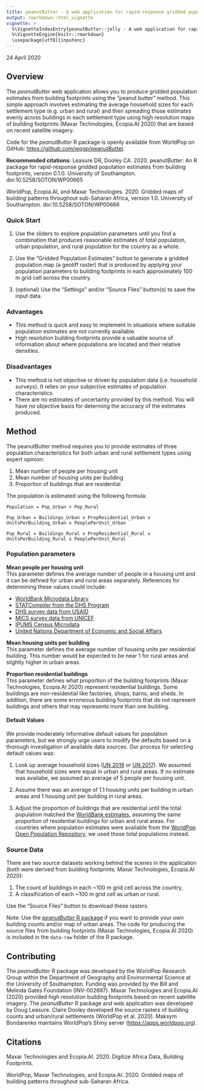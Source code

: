 ```yaml
---
title: peanutButter - A web application for rapid-response gridded population estimates
output: rmarkdown::html_vignette
vignette: >
  %\VignetteIndexEntry{peanutButter::jelly - A web application for rapid-response gridded population estimates}
  %\VignetteEngine{knitr::rmarkdown}
  \usepackage[utf8]{inputenc}
---
```


24 April 2020

## Overview

The *peanutButter* web application allows you to produce gridded population estimates from building footprints using the "peanut butter" method. This simple approach involves estimating the average household sizes for each settlement type (e.g. urban and rural) and then spreading those estimates evenly across buildings in each settlement type using high resolution maps of building footprints (Maxar Technologies, Ecopia.AI 2020) that are based on recent satellite imagery.

Code for the *peanutButter* R package is openly available from WorldPop on GitHub: <a href="https://github.com/wpgp/peanutButter" target="_blank">https://github.com/wpgp/peanutButter</a>.

**Recommended citations:**
Leasure DR, Dooley CA. 2020. peanutButter: An R package for rapid-response gridded population estimates from building footprints, version 0.1.0. University of Southampton. doi:10.5258/SOTON/WP00665

WorldPop, Ecopia.AI, and Maxar Technologies. 2020. Gridded maps of building patterns throughout sub-Saharan Africa, version 1.0. University of Southampton. doi:10.5258/SOTON/WP00666 

### Quick Start
1. Use the sliders to explore population parameters until you find a combination that produces reasonable estimates of total population, urban population, and rural population for the country as a whole. 

2. Use the "Gridded Population Estimates" button to generate a gridded population map (a geotiff raster) that is produced by applying your population parameters to building footprints in each approximately 100 m grid cell across the country.  

3. (optional) Use the "Settings" and/or "Source Files" button(s) to save the input data.

### Advantages  
- This method is quick and easy to implement in situations where suitable population estimates are not currently available.  
- High resolution building footprints provide a valuable source of information about where populations are located and their relative densities.

### Disadvantages
- This method is not objective or driven by population data (i.e. household surveys). It relies on your subjective estimates of population characteristics.  
- There are no estimates of uncertainty provided by this method. You will have no objective basis for determing the accuracy of the estimates produced.  

## Method

The peanutButter method requires you to provide estimates of three population characteristics for both urban and rural settlement types using expert opinion:  

1. Mean number of people per housing unit  
2. Mean number of housing units per building  
3. Proportion of buildings that are residential  

The population is estimated using the following formula:  

`Population = Pop_Urban + Pop_Rural`  

`Pop_Urban = Buildings_Urban x PropResidential_Urban x UnitsPerBuilding_Urban x PeoplePerUnit_Urban`  

`Pop_Rural = Buildings_Rural x PropResidential_Rural x UnitsPerBuilding_Rural x PeoplePerUnit_Rural`

### Population parameters

**Mean people per housing unit**  
This parameter defines the average number of people in a housing unit and it can be defined for urban and rural areas separately. References for determining these values could include:  

- <a href="https://microdata.worldbank.org/index.php/home" target="_blank">WorldBank Microdata Library</a>  
- <a href="https://www.statcompiler.com/en/" target="_blank">STATCompiler from the DHS Program</a>  
- <a href="https://dhsprogram.com/data/" target="_blank">DHS survey data from USAID</a>  
- <a href="https://mics.unicef.org/surveys" target="_blank">MICS survey data from UNICEF</a>  
- <a href="https://international.ipums.org/international/" target="_blank">IPUMS Census Microdata</a>  
- <a href="https://population.un.org/Household/index.html#/countries/728" target="_blank">United Nations Department of Economic and Social Affairs</a>  

**Mean housing units per building**  
This parameter defines the average number of housing units per residential building. This number would be expected to be near 1 for rural areas and slightly higher in urban areas.

**Proportion residential buildings**  
This parameter defines what proportion of the building footprints (Maxar Technologies, Ecopia.AI 2020) represent residential buildings. Some buildings are non-residential like factories, shops, barns, and sheds. In addition, there are some erroneous building footprints that do not represent buildings and others that may represents more than one building.

#### Default Values

We provide moderately informative default values for population parameters, but we strongly urge users to modify the defaults based on a thorough investigation of available data sources. Our process for selecting default values was:  

1. Look up average household sizes (<a href="https://population.un.org/Household/index.html#/countries/728" target="_blank">UN 2019</a> or <a href="https://www.un.org/en/development/desa/population/publications/pdf/ageing/household_size_and_composition_around_the_world_2017_data_booklet.pdf" target="_blank">UN 2017</a>). We assumed that household sizes were equal in urban and rural areas. If no estimate was availabe, we assumed an average of 5 people per housing unit. 

2. Assume there was an average of 1.1 housing units per building in urban areas and 1 housing unit per building in rural areas.  

3. Adjust the proportion of buildings that are residential until the total population matched the <a href="https://data.worldbank.org/indicator/sp.pop.totl" target="_blank">WorldBank estimates</a>, assuming the same proportion of residential buildings for urban and rural areas. For countries where population estimates were available from the <a href="https://wopr.worldpop.org" target="_blank">WorldPop Open Population Repository</a>, we used those total populations instead.

### Source Data

There are two source datasets working behind the scenes in the application (both were derived from building footprints; Maxar Technologies, Ecopia.AI 2020):  

1. The count of buildings in each ~100 m grid cell across the country,  
2. A classification of each ~100 m grid cell as urban or rural.

Use the "Source Files" button to download these rasters. 

Note: Use the <a href='https://github.com/wpgp/peanutButter' target='_blank'>*peanutButter* R package</a> if you want to provide your own building counts and/or map of urban areas. The code for producing the source files from building footprints (Maxar Technologies, Ecopia.AI 2020) is included in the `data-raw` folder of the R package.

## Contributing
The _peanutButter_ R package was developed by the WorldPop Research Group within the Department of Geography and Environmental Science at the University of Southampton. Funding was provided by the Bill and Melinda Gates Foundation (INV-002697). Maxar Technologies and Ecopia.AI (2020) provided high resolution building footprints based on recent satellite imagery. The _peanutButter_ R package and web application was developed by Doug Leasure. Claire Dooley developed the source rasters of building counts and urban/rural settlements (WorldPop et al. 2020). Maksym Bondarenko maintains WorldPop's Shiny server (<a href="https://apps.worldpop.org" target="_blank">https://apps.worldpop.org</a>). 

## Citations

Maxar Technologies and Ecopia.AI. 2020. Digitize Africa Data, Building Footprints.  

WorldPop, Maxar Technologies, and Ecopia.AI. 2020. Gridded maps of building patterns throughout sub-Saharan Africa.
